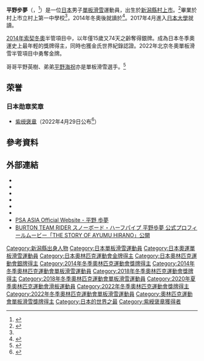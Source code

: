 {{Infobox sportsperson
| name = 平野 步夢
| image = Ayumu Hirano.jpg
| caption = 
| fullname = 
| birth_date  = {{Birth date and age|1998|11|29|df=y}}
| birth_place  = {{JPN}}[[新潟縣|新潟縣]][[村上市|村上市]]<ref>{{cite web|title=Ayumu HIRANO|url=http://m.sochi2014.com/en/athlete-ayumu-hirano|work=sochi2014.com|publisher=Organizing Committee of the XXII Olympic Winter Games|access-date=16 February 2014|archive-date=2014-03-07|archive-url=https://web.archive.org/web/20140307213221/http://m.sochi2014.com/en/athlete-ayumu-hirano|dead-url=no}}</ref>
| country = {{JPN}}
| sport = [[單板滑雪|單板滑雪]]
| height = 1.65 m
| weight  = 50 kg
| coach = 以利亞·泰特（Elijah Teter）<ref name="laketahoenews">{{cite web|url=http://www.laketahoenews.net/2014/02/pro-snowboarder-transitions-coaching-olympians-including-sister-hannah-teter/|title=Pro snowboarder transitions to coaching Olympians – Lake Tahoe NewsLake Tahoe News|publisher=laketahoenews.net|access-date=20 September 2015|archive-date=2021-10-07|archive-url=https://web.archive.org/web/20211007112017/https://www.laketahoenews.net/2014/02/pro-snowboarder-transitions-coaching-olympians-including-sister-hannah-teter/|dead-url=no}}</ref>
| medaltemplates = {{MedalSport | 男子[[單板滑雪|單板滑雪]]}}
{{MedalCountry | {{JPN}} }}
{{MedalOlympic}}
{{MedalGold|[[2022年冬季奧林匹克運動會|2022 北京]] |[[2022年冬季奧林匹克運動會單板滑雪比賽|半管]]}}
{{MedalSilver|[[2014年冬季奧林匹克運動會|2014 索契]] |[[2014年冬季奧林匹克運動會單板滑雪比賽|半管]]}}
{{MedalSilver|[[2018年冬季奧林匹克運動會|2018 平昌]] |[[2018年冬季奧林匹克運動會單板滑雪比賽|半管]]}}
}}
{{japanese||japanese=平野 歩夢|kana=ひらの あゆむ|romaji=Hirano Ayumu}}

'''平野步夢'''（{{jpn|j=平野歩夢|hg=ひらの あゆむ|rm=Hirano Ayumu|f=y}}，{{bd|1998年|11月29日}}<ref name="joc">{{Cite web|date=2014-01-24|url=http://www.joc.or.jp/games/olympic/sochi/sports/snowboard/team/hiranoayumu.html|title=平野 歩夢（スノーボード）|work=|author=|publisher=[[エックスゲームズ|X Games]]公式サイト|accessdate=2014-02-11|archive-date=2014-02-12|archive-url=https://web.archive.org/web/20140212081335/http://www.joc.or.jp/games/olympic/sochi/sports/snowboard/team/hiranoayumu.html|dead-url=no}}</ref>）是一位[[日本|日本]]男子[[單板滑雪|單板滑雪]]運動員，出生於[[新潟縣|新潟縣]][[村上市|村上市]]。<ref name="iva">{{Cite web |url=http://sportiva.shueisha.co.jp/clm/othersports/2014/01/21/15_1/ |title=ソチ五輪メダル候補の15歳。平野歩夢がスノーボードの未来を変える |work=[[Sportiva|Sportiva]] |publisher=[[集英社|集英社]] |date=2014-01-21 |accessdate=2014-02-11 |archive-date=2014-02-11 |archive-url=https://web.archive.org/web/20140211004704/http://sportiva.shueisha.co.jp/clm/othersports/2014/01/21/15_1/ |dead-url=no }}</ref>畢業於村上市立村上第一中學校<ref name="joc" />，2014年冬奧後就讀於{{link-ja|開志國際高等學校|開志国際高等学校}}<ref name="y0406">{{Cite news |title=入学式で平野歩夢選手「みんなと上を目指す」 |url=http://www.yomiuri.co.jp/sports/winter/20140405-OYT1T50181.html |date=2014-04-06 |newspaper=YOMIURI ONLINE |publisher=読売新聞社 |accessdate=2014-04-07 |archive-date=2014-04-07 |archive-url=https://web.archive.org/web/20140407100041/http://www.yomiuri.co.jp/sports/winter/20140405-OYT1T50181.html |dead-url=no }}</ref>。2017年4月進入[[日本大學|日本大學]]就讀。

[[2014年冬季奧運會|2014年索契冬奧]]半管項目中，以年僅15歲又74天之齡奪得銀牌。成為日本冬季奧運史上最年輕的獎牌得主，同時也獲金氏世界紀錄認證。2022年北京冬奧單板滑雪半管項目中勇奪金牌。

哥哥平野英樹、弟弟[[平野海祝|平野海祝]]亦是單板滑雪選手。<ref>{{Cite web|title=平野の地元でも大喜び 弟の海祝君「これがお兄ちゃんなのか」 - スポニチ Sponichi Annex スポーツ|url=https://www.sponichi.co.jp/sports/news/2014/02/12/kiji/K20140212007569790.html|access-date=2022-02-11|work=スポニチ Sponichi Annex|language=ja|archive-date=2022-02-11|archive-url=https://web.archive.org/web/20220211042816/https://www.sponichi.co.jp/sports/news/2014/02/12/kiji/K20140212007569790.html|dead-url=no}}</ref>

==荣誉==
===日本勋章奖章===
* [[紫绶褒章|紫绶褒章]]（2022年4月29日公布<ref>{{ja}}{{cite web |url=https://www8.cao.go.jp/shokun/hatsurei/r04haru/meibo_hosho/hosho-13tokyo.pdf |title=令和4年春の褒章受章者名簿 東京都 |publisher=[[内阁府|内阁府]] |date=2022-04-29 |accessdate=2022-05-05 |archive-date=2022-05-03 |archive-url=https://web.archive.org/web/20220503003700/https://www8.cao.go.jp/shokun/hatsurei/r04haru/meibo_hosho/hosho-13tokyo.pdf |dead-url=no }}</ref>）

==參考資料==
{{reflist}}

==外部連結==
* {{Twitter|AyumuB}}
* {{Facebook|ayumuhirano}}
* {{FIS snowboarder}}
* {{IOC profile}}
* {{SR/Olympics profile}}
* {{X Games profile}}
*[https://web.archive.org/web/20131009055325/http://www.psa-asia.com/ridersinfo/profile/profiles/profiles.php?profileID=3000792 PSA ASIA Official Website - 平野 歩夢]
* [http://www.youtube.com/watch?v=etbcBOvb4gY BURTON TEAM RIDER スノーボード・ハーフパイプ 平野歩夢 公式プロフィールムービー「THE STORY OF AYUMU HIRANO」公開 ] {{Wayback|url=http://www.youtube.com/watch?v=etbcBOvb4gY |date=20141022132728 }}

{{奥林匹克运动会单板滑雪比赛男子U型场地技巧冠军}}

{{DEFAULTSORT:Hirano, Ayumu}}

[[Category:新潟縣出身人物|Category:新潟縣出身人物]]
[[Category:日本單板滑雪運動員|Category:日本單板滑雪運動員]]
[[Category:日本奧運單板滑雪運動員|Category:日本奧運單板滑雪運動員]]
[[Category:日本奧林匹克運動會金牌得主|Category:日本奧林匹克運動會金牌得主]]
[[Category:日本奧林匹克運動會銀牌得主|Category:日本奧林匹克運動會銀牌得主]]
[[Category:2014年冬季奧林匹克運動會獎牌得主|Category:2014年冬季奧林匹克運動會獎牌得主]]
[[Category:2014年冬季奧林匹克運動會單板滑雪運動員|Category:2014年冬季奧林匹克運動會單板滑雪運動員]]
[[Category:2018年冬季奧林匹克運動會獎牌得主|Category:2018年冬季奧林匹克運動會獎牌得主]]
[[Category:2018年冬季奧林匹克運動會單板滑雪運動員|Category:2018年冬季奧林匹克運動會單板滑雪運動員]]
[[Category:2020年夏季奧林匹克運動會滑板運動員|Category:2020年夏季奧林匹克運動會滑板運動員]]
[[Category:2022年冬季奧林匹克運動會獎牌得主|Category:2022年冬季奧林匹克運動會獎牌得主]]
[[Category:2022年冬季奧林匹克運動會單板滑雪運動員|Category:2022年冬季奧林匹克運動會單板滑雪運動員]]
[[Category:奧林匹克運動會單板滑雪獎牌得主|Category:奧林匹克運動會單板滑雪獎牌得主]]
[[Category:日本的世界之最|Category:日本的世界之最]]
[[Category:紫綬褒章獲得者|Category:紫綬褒章獲得者]]